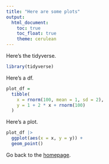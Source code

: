 ```yaml
---
title: "Here are some plots"
output: 
  html_document:
    toc: true
    toc_float: true
    theme: cerulean
---
```


Here's the tidyverse.
```r
library(tidyverse) 
```

Here's a df.
```r
plot_df =
  tibble(
    x = rnorm(100, mean = 1, sd = 2),
    y = 1 + 2 * x + rnorm(100)
  )
```

Here's a plot.
```r
plot_df |> 
  ggplot(aes(x = x, y = y)) +
  geom_point()
```

Go back to the [homepage](index.html). 


